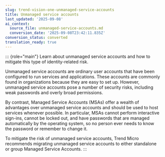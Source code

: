 ```yaml
---
slug: trend-vision-one-unmanaged-service-accounts
title: Unmanaged service accounts
last_updated: '2025-09-08'
ai_context:
  source_file: unmanaged-service-accounts.md
  conversion_date: '2025-09-08T23:42:11.835Z'
conversion_status: converted
translation_ready: true
---
```


::: {role="main"}
Learn about unmanaged service accounts and how to mitigate this type of identity-related risk.

Unmanaged service accounts are ordinary user accounts that have been configured to run services and applications. These accounts are commonly found in organizations because they are easy to set up. However, unmanaged service accounts pose a number of security risks, including weak passwords and overly broad permissions.

By contrast, Managed Service Accounts (MSAs) offer a wealth of advantages over unmanaged service accounts and should be used to host services whenever possible. In particular, MSAs cannot perform interactive sign-ins, cannot be locked out, and have passwords that are managed automatically by the operating system, so no person ever needs to know the password or remember to change it.

To mitigate the risk of unmanaged service accounts, Trend Micro recommends migrating unmanaged service accounts to either standalone or group Managed Service Accounts.
:::
